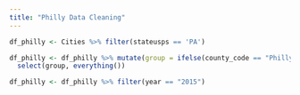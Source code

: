 ```yaml
---
title: "Philly Data Cleaning"
---
```


```r
df_philly <- Cities %>% filter(stateusps == 'PA')
```


```r
df_philly <- df_philly %>% mutate(group = ifelse(county_code == "Philly", "city", "suburb")) %>%
  select(group, everything())
```


```r
df_philly <- df_philly %>% filter(year == "2015")
```